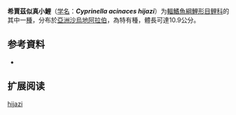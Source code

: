 {{Speciesbox
| name = 希賈茲似真小鯉
| status = NE
| status_system = IUCN3.1
| image = 
| genus = Cyprinella
| species = acinaces
| authority = [[Krupp|Krupp]], 1983
| synonyms = 
}}

'''希賈茲似真小鯉'''（[[学名|学名]]：'''''Cyprinella acinaces hijazi'''''）为[[輻鰭魚綱|輻鰭魚綱]][[鯉形目|鯉形目]][[鲤科|鲤科]]的其中一[[種|種]]，分布於[[亞洲|亞洲]][[沙烏地阿拉伯|沙烏地阿拉伯]]，為特有種，體長可達10.9公分。

== 参考資料 ==
*{{FishBase_species|genus=Cyprinella acinaces|species=hijazi|year=2011|month=12}}

== 扩展阅读 ==
{{refbegin}}
{{wikispecies-inline|Cyprinella acinaces hijazi|希賈茲似真小鯉}}
{{refend}}

[[Category:似真小鯉屬|hijazi]]


{{鯉形目小作品}}